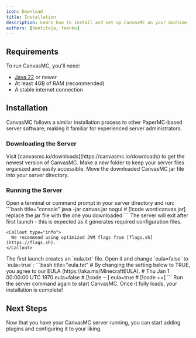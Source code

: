 ```yaml
---
icon: Download
title: Installation
description: Learn how to install and set up CanvasMC on your machine.
authors: [Ventitoja, feenko]
---
```



## Requirements

To run CanvasMC, you'll need:

- [Java 22](https://adoptium.net/en-GB/temurin/releases/?version=22) or newer
- At least 4GB of RAM (recommended)
- A stable internet connection

## Installation

CanvasMC follows a similar installation process to other PaperMC-based server software, making it familiar for experienced server administrators.

### Downloading the Server

<Steps>
  <Step>
    Visit [canvasmc.io/downloads](https://canvasmc.io/downloads) to get the newest version of CanvasMC.
  </Step>
  
  <Step>
    Make a new folder to keep your server files organized and easily accessible.
  </Step>

  <Step>
    Move the downloaded CanvasMC jar file into your server directory.
  </Step>
</Steps>

### Running the Server

<Steps>
  <Step>
    Open a terminal or command prompt in your server directory and run:
    ```bash title="console"
    java -jar canvas.jar nogui # [!code word:canvas.jar] replace the jar file with the one you downloaded
    ```
    <Callout type="info">
      The server will exit after first launch - this is expected as it generates required configuration files.
    </Callout>
    
    <Callout type="info">
      We recommend using optimized JVM flags from [flags.sh](https://flags.sh).
    </Callout>
  </Step>

  <Step>
    The first launch creates an `eula.txt` file. Open it and change `eula=false` to `eula=true`:
    ```bash title="eula.txt"
    # By changing the setting below to TRUE, you agree to our EULA (https://aka.ms/MinecraftEULA).
    # Thu Jan 1 00:00:00 UTC 1970
    eula=false # [!code --]
    eula=true # [!code ++]
    ```
  </Step>

  <Step>
    Run the server command again to start CanvasMC. Once it fully loads, your installation is complete!
  </Step>
</Steps>

## Next Steps

Now that you have your CanvasMC server running, you can start adding plugins and configuring it to your liking.
